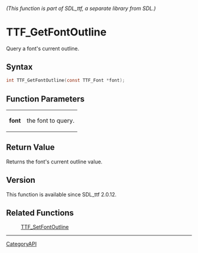 ====== (This function is part of SDL_ttf, a separate library from SDL.) ======
= TTF_GetFontOutline =

Query a font's current outline.

== Syntax ==

<syntaxhighlight lang='c'>
int TTF_GetFontOutline(const TTF_Font *font);
</syntaxhighlight>

== Function Parameters ==

{|
|'''font'''
|the font to query.
|}

== Return Value ==

Returns the font's current outline value.

== Version ==

This function is available since SDL_ttf 2.0.12.

== Related Functions ==

:[[TTF_SetFontOutline]]

----
[[CategoryAPI]]


